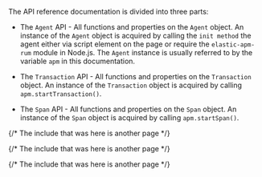 

<div id="api"></div>

The API reference documentation is divided into three parts:

* <DocLink id="serverlessObservabilityApmAgentsRumApi">The `Agent` API</DocLink> - All functions and properties on the `Agent` object.
    An instance of the `Agent` object is acquired by calling the `init method` the agent either via script element on the page or require the `elastic-apm-rum` module in Node.js.
    The `Agent` instance is usually referred to by the variable `apm` in this documentation.

* <DocLink id="serverlessObservabilityApmAgentsRumApi">The `Transaction` API</DocLink> - All functions and properties on the `Transaction` object.
    An instance of the `Transaction` object is acquired by calling `apm.startTransaction()`.

* <DocLink id="serverlessObservabilityApmAgentsRumApi">The `Span` API</DocLink> - All functions and properties on the `Span` object.
    An instance of the `Span` object is acquired by calling `apm.startSpan()`.

{/* The include that was here is another page */}

{/* The include that was here is another page */}

{/* The include that was here is another page */}

